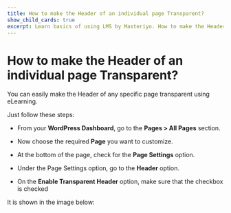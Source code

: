 ---
title: How to make the Header of an individual page Transparent?
show_child_cards: true
excerpt: Learn basics of using LMS by Masteriyo. How to make the Header of an individual page Transparent.
---

# How to make the Header of an individual page Transparent?

You can easily make the Header of any specific page transparent using eLearning.

Just follow these steps:

- From your **WordPress Dashboard**, go to the **Pages > All Pages** section.

- Now choose the required **Page** you want to customize.

- At the bottom of the page, check for the **Page Settings** option.

- Under the Page Settings option, go to the **Header** option.

- On the **Enable Transparent Header** option, make sure that the checkbox is checked

It is shown in the image below:

